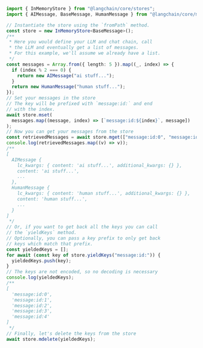 ```typescript
import { InMemoryStore } from "@langchain/core/stores";
import { AIMessage, BaseMessage, HumanMessage } from "@langchain/core/messages";

// Instantiate the store using the `fromPath` method.
const store = new InMemoryStore<BaseMessage>();
/**
 * Here you would define your LLM and chat chain, call
 * the LLM and eventually get a list of messages.
 * For this example, we'll assume we already have a list.
 */
const messages = Array.from({ length: 5 }).map((_, index) => {
  if (index % 2 === 0) {
    return new AIMessage("ai stuff...");
  }
  return new HumanMessage("human stuff...");
});
// Set your messages in the store
// The key will be prefixed with `message:id:` and end
// with the index.
await store.mset(
  messages.map((message, index) => [`message:id:${index}`, message])
);
// Now you can get your messages from the store
const retrievedMessages = await store.mget(["message:id:0", "message:id:1"]);
console.log(retrievedMessages.map((v) => v));
/**
[
  AIMessage {
    lc_kwargs: { content: 'ai stuff...', additional_kwargs: {} },
    content: 'ai stuff...',
    ...
  },
  HumanMessage {
    lc_kwargs: { content: 'human stuff...', additional_kwargs: {} },
    content: 'human stuff...',
    ...
  }
]
 */
// Or, if you want to get back all the keys you can call
// the `yieldKeys` method.
// Optionally, you can pass a key prefix to only get back
// keys which match that prefix.
const yieldedKeys = [];
for await (const key of store.yieldKeys("message:id:")) {
  yieldedKeys.push(key);
}
// The keys are not encoded, so no decoding is necessary
console.log(yieldedKeys);
/**
[
  'message:id:0',
  'message:id:1',
  'message:id:2',
  'message:id:3',
  'message:id:4'
]
 */
// Finally, let's delete the keys from the store
await store.mdelete(yieldedKeys);
```
